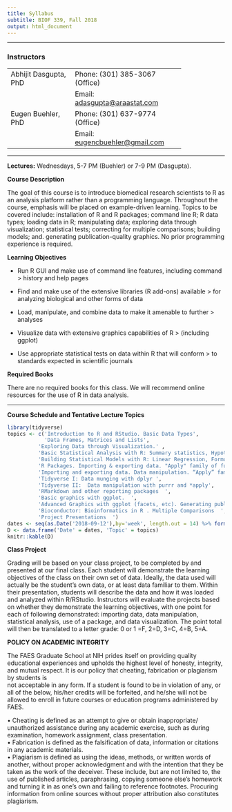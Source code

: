 ```yaml
---
title: Syllabus
subtitle: BIOF 339, Fall 2018
output: html_document
---
```


-------

### Instructors

<table style="width:80%;">
<tr><td>Abhijit Dasgupta, PhD </td><td>Phone: (301) 385-3067 (Office)</td></tr>
<tr><td></td><td>Email: <a href="mailto:adasgupta+biof339@araastat.com">adasgupta@araastat.com</a></td></tr>
<tr><td>Eugen Buehler, PhD </td><td>Phone: (301) 637-9774 (Office)</td></tr>
<tr><td></td><td>Email: <a href="mailto:eugencbuehler@gmail.com">eugencbuehler@gmail.com</a></td></tr>
</table>

-----

**Lectures:** Wednesdays, 5-7 PM (Buehler) or 7-9 PM (Dasgupta). 

**Course Description**

The goal of this course is to introduce biomedical research scientists
to R as an analysis platform rather than a programming language.
Throughout the course, emphasis will be placed on example-driven
learning. Topics to be covered include: installation of R and R
packages; command line R; R data types; loading data in R; manipulating
data; exploring data through visualization; statistical tests;
correcting for multiple comparisons; building models; and. generating
publication-quality graphics. No prior programming experience is
required.

**Learning Objectives**

-   Run R GUI and make use of command line features, including command
    > history and help pages

-   Find and make use of the extensive libraries (R add-ons) available
    > for analyzing biological and other forms of data

-   Load, manipulate, and combine data to make it amenable to further
    > analyses

-   Visualize data with extensive graphics capabilities of R
    > (including ggplot)

-   Use appropriate statistical tests on data within R that will conform
    > to standards expected in scientific journals

**Required Books**

There are no required books for this class. We will recommend online
resources for the use of R in data analysis.

------

**Course Schedule and Tentative Lecture Topics**

```r
library(tidyverse)
topics <- c('Introduction to R and RStudio. Basic Data Types',
            'Data Frames, Matrices and Lists',
          'Exploring Data through Visualization.' ,
          'Basic Statistical Analysis with R: Summary statistics, Hypothesis tests',
          'Building Statistical Models with R: Linear Regression, Formula" interface ' ,
          'R Packages. Importing & exporting data. "Apply" family of functions'  ,
          'Importing and exporting data. Data manipulation. “Apply” family of functions. Missing data ' ,
          'Tidyverse I: Data munging with dplyr ',
          'Tidyverse II:  Data manipulation with purrr and *apply',
          'RMarkdown and other reporting packages  ',
          'Basic graphics with ggplot.  ',
          'Advanced Graphics with ggplot (facets, etc). Generating publication quality graphics. ' ,
          'Bioconductor: Bioinformatics in R . Multiple Comparisons  ',
          'Project Presentations  ')
dates <- seq(as.Date('2018-09-12'),by='week', length.out = 14) %>% format('%b. %d')
D <- data.frame('Date' = dates, 'Topic' = topics)
knitr::kable(D)
```


**Class Project**

Grading will be based on your class project, to be completed by and
presented at our final class. Each student will demonstrate the learning
objectives of the class on their own set of data. Ideally, the data used
will actually be the student’s own data, or at least data familiar to
them. Within their presentation, students will describe the data and how
it was loaded and analyzed within R/RStudio. Instructors will evaluate
the projects based on whether they demonstrate the learning objectives,
with one point for each of following demonstrated: importing data, data
manipulation, statistical analysis, use of a package, and data
visualization. The point total will then be translated to a letter
grade: 0 or 1 =F, 2=D, 3=C, 4=B, 5=A.

**POLICY ON ACADEMIC INTEGRITY**

The FAES Graduate School at NIH prides itself on providing quality
educational experiences and upholds the highest level of honesty,
integrity, and mutual respect. It is our policy that cheating,
fabrication or plagiarism by students is\
not acceptable in any form. If a student is found to be in violation of
any, or all of the below, his/her credits will be forfeited, and he/she
will not be allowed to enroll in future courses or education programs
administered by FAES.

• Cheating is defined as an attempt to give or obtain inappropriate/
unauthorized assistance during any academic exercise, such as during
examination, homework assignment, class presentation.\
• Fabrication is defined as the falsification of data, information or
citations in any academic materials.\
• Plagiarism is defined as using the ideas, methods, or written words of
another, without proper acknowledgment and with the intention that they
be taken as the work of the deceiver. These include, but are not limited
to, the use of published articles, paraphrasing, copying someone else’s
homework and turning it in as one’s own and failing to reference
footnotes. Procuring information from online sources without proper
attribution also constitutes plagiarism.
